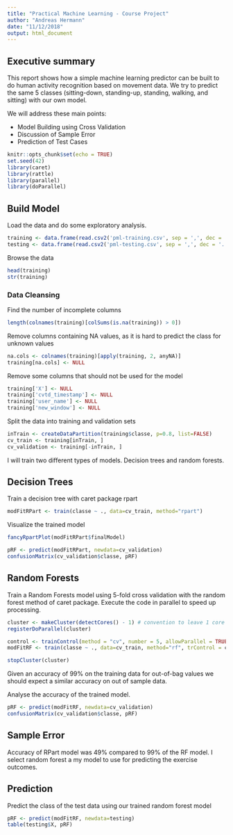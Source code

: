 ```yaml
---
title: "Practical Machine Learning - Course Project"
author: "Andreas Hermann"
date: "11/12/2018"
output: html_document
---
```


## Executive summary

This report shows how a simple machine learning predictor can be built to do human activity recognition based on movement data.
We try to predict the same 5 classes (sitting-down, standing-up, standing, walking, and sitting) with our own model.

We will address these main points:

- Model Building using Cross Validation
- Discussion of Sample Error
- Prediction of Test Cases

```r
knitr::opts_chunk$set(echo = TRUE)
set.seed(42)
library(caret)
library(rattle)
library(parallel)
library(doParallel)
```

## Build Model

Load the data and do some exploratory analysis.
```r
training <- data.frame(read.csv2('pml-training.csv', sep = ',', dec = '.', na.strings = c('#DIV/0!', 'NA'), stringsAsFactors = TRUE))
testing <- data.frame(read.csv2('pml-testing.csv', sep = ',', dec = '.', na.strings = c('#DIV/0!', 'NA'), stringsAsFactors = TRUE))
```

Browse the data
```r
head(training)
str(training)
```

### Data Cleansing

Find the number of incomplete columns
```r
length(colnames(training)[colSums(is.na(training)) > 0])
```

Remove columns containing NA values, as it is hard to predict the class for unknown values

```r
na.cols <- colnames(training)[apply(training, 2, anyNA)]
training[na.cols] <- NULL
```

Remove some columns that should not be used for the model
```r
training['X'] <- NULL
training['cvtd_timestamp'] <- NULL
training['user_name'] <- NULL
training['new_window'] <- NULL
```

Split the data into training and validation sets

```r
inTrain <- createDataPartition(training$classe, p=0.8, list=FALSE)
cv_train <- training[inTrain, ]
cv_validation <- training[-inTrain, ]
```

I will train two different types of models. Decision trees and random forests.

## Decision Trees

Train a decision tree with caret package rpart
```r
modFitRPart <- train(classe ~ ., data=cv_train, method="rpart")
```

Visualize the trained model

```r
fancyRpartPlot(modFitRPart$finalModel)
```


```r
pRF <- predict(modFitRPart, newdata=cv_validation)
confusionMatrix(cv_validation$classe, pRF)
```


## Random Forests

Train a Random Forests model using 5-fold cross validation with the random forest method of caret package.
Execute the code in parallel to speed up processing.

```r
cluster <- makeCluster(detectCores() - 1) # convention to leave 1 core for OS
registerDoParallel(cluster)

control <- trainControl(method = "cv", number = 5, allowParallel = TRUE)
modFitRF <- train(classe ~ ., data=cv_train, method="rf", trControl = control)

stopCluster(cluster)
```

Given an accuracy of 99% on the training data for out-of-bag values we should expect a similar accuracy on out of sample data.

Analyse the accuracy of the trained model.

```r
pRF <- predict(modFitRF, newdata=cv_validation)
confusionMatrix(cv_validation$classe, pRF)
```


## Sample Error

Accuracy of RPart model was 49% compared to 99% of the RF model.
I select random forest a my model to use for predicting the exercise outcomes.

## Prediction

Predict the class of the test data using our trained random forest model

```r
pRF <- predict(modFitRF, newdata=testing)
table(testing$X, pRF)
```
